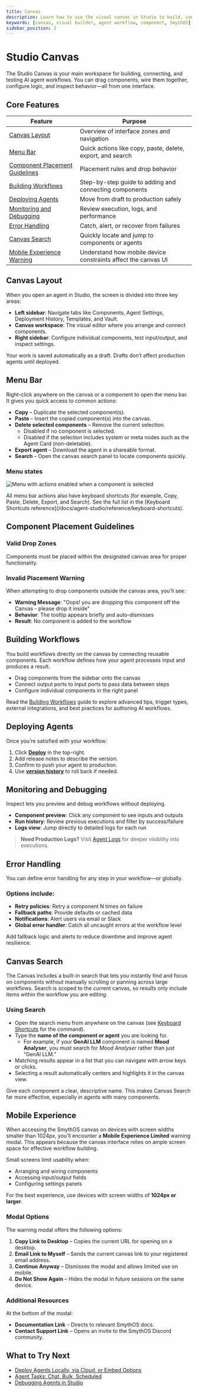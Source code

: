 ```yaml
---
title: Canvas
description: Learn how to use the visual canvas in Studio to build, connect, and debug AI workflows.
keywords: [canvas, visual builder, agent workflow, component, SmythOS]
sidebar_position: 2
---
```


# Studio Canvas

The Studio Canvas is your main workspace for building, connecting, and testing AI agent workflows. You can drag components, wire them together, configure logic, and inspect behavior—all from one interface.

<Spacer size="md" />

## Core Features

| Feature | Purpose |
|--------|---------|
| [Canvas Layout](#canvas-layout) | Overview of interface zones and navigation |
| [Menu Bar](#menu-bar) | Quick actions like copy, paste, delete, export, and search |
| [Component Placement Guidelines](#component-placement-guidelines) | Placement rules and drop behavior |
| [Building Workflows](#building-workflows) | Step-by-step guide to adding and connecting components |
| [Deploying Agents](#deploying-agents) | Move from draft to production safely |
| [Monitoring and Debugging](#monitoring-and-debugging) | Review execution, logs, and performance |
| [Error Handling](#error-handling) | Catch, alert, or recover from failures |
| [Canvas Search](#canvas-search) | Quickly locate and jump to components or agents |
| [Mobile Experience Warning](#mobile-experience) | Understand how mobile device constraints affect the canvas UI |

<Spacer size="md" />

## Canvas Layout

When you open an agent in Studio, the screen is divided into three key areas:

- **Left sidebar**: Navigate tabs like Components, Agent Settings, Deployment History, Templates, and Vault.  
- **Canvas workspace**: The visual editor where you arrange and connect components.  
- **Right sidebar**: Configure individual components, test input/output, and inspect settings.  

<InfoCallout title="Auto-Save Enabled">
Your work is saved automatically as a draft. Drafts don’t affect production agents until deployed.
</InfoCallout>

<Spacer size="md" />

## Menu Bar

Right-click anywhere on the canvas or a component to open the menu bar. It gives you quick access to common actions:

- **Copy** – Duplicate the selected component(s).  
- **Paste** – Insert the copied component(s) into the canvas.  
- **Delete selected components** – Remove the current selection.  
  - Disabled if no component is selected.  
  - Disabled if the selection includes system or meta nodes such as the Agent Card (non-deletable).  
- **Export agent** – Download the agent in a shareable format.  
- **Search** – Open the canvas search panel to locate components quickly.  

### Menu states

<Image 
  src="/docs/img/canvas/menu-enabled.png" 
  alt="Menu with actions enabled when a component is selected" 
  caption="Menu with actions enabled when a component is selected." 
/>

<TipCallout title="Keyboard shortcuts">
All menu bar actions also have keyboard shortcuts (for example, Copy, Paste, Delete, Export, and Search).  
See the full list in the [Keyboard Shortcuts reference](/docs/agent-studio/reference/keyboard-shortcuts).
</TipCallout>

<Spacer size="md" />

## Component Placement Guidelines

### Valid Drop Zones
Components must be placed within the designated canvas area for proper functionality.

### Invalid Placement Warning
When attempting to drop components outside the canvas area, you'll see:

- **Warning Message**: "Oops! you are dropping this component off the Canvas - please drop it inside"  
- **Behavior**: The tooltip appears briefly and auto-dismisses  
- **Result**: No component is added to the workflow

<Spacer size="md" />

## Building Workflows

You build workflows directly on the canvas by connecting reusable components. Each workflow defines how your agent processes input and produces a result.

- Drag components from the sidebar onto the canvas  
- Connect output ports to input ports to pass data between steps  
- Configure individual components in the right panel  

Read the [Building Workflows](/docs/agent-studio/build-agents/building-workflows) guide to explore advanced tips, trigger types, external integrations, and best practices for authoring AI workflows.

<Spacer size="md" />

## Deploying Agents

Once you’re satisfied with your workflow:

1. Click [**Deploy**](/docs/agent-deployments/overview) in the top-right.  
2. Add release notes to describe the version.  
3. Confirm to push your agent to production.  
4. Use [**version history**](/docs/agent-deployments/versioning) to roll back if needed.  

<Spacer size="md" />

## Monitoring and Debugging

Inspect lets you preview and debug workflows without deploying.

- **Component preview**: Click any component to see inputs and outputs  
- **Run history**: Review previous executions and filter by success/failure  
- **Logs view**: Jump directly to detailed logs for each run  

> **Need Production Logs?** Visit [Agent Logs](/docs/agent-studio/manage-agents/logs) for deeper visibility into executions.

<Spacer size="md" />

## Error Handling

You can define error handling for any step in your workflow—or globally.

### Options include:

- **Retry policies**: Retry a component N times on failure  
- **Fallback paths**: Provide defaults or cached data  
- **Notifications**: Alert users via email or Slack  
- **Global error handler**: Catch all uncaught errors at the workflow level  

<TipCallout title="Best Practice">
Add fallback logic and alerts to reduce downtime and improve agent resilience.
</TipCallout>

<Spacer size="md" />

## Canvas Search

The Canvas includes a built-in search that lets you instantly find and focus on components without manually scrolling or panning across large workflows. Search is scoped to the current canvas, so results only include items within the workflow you are editing.

### Using Search
- Open the search menu from anywhere on the canvas (see [Keyboard Shortcuts](/docs/agent-studio/reference/keyboard-shortcuts) for the command).  
- Type the **name of the component or agent** you are looking for.  
  - For example, if your **GenAI LLM** component is named **Mood Analyser**, you must search for *Mood Analyser* rather than just “GenAI LLM.”  
- Matching results appear in a list that you can navigate with arrow keys or clicks.  
- Selecting a result automatically centers and highlights it in the canvas view.  

<TipCallout title="Best Practice">
Give each component a clear, descriptive name. This makes Canvas Search far more effective, especially in agents with many components.
</TipCallout>

<Spacer size="md" />

## Mobile Experience 

When accessing the SmythOS canvas on devices with screen widths smaller than 1024px, you’ll encounter a **Mobile Experience Limited** warning modal. This appears because the canvas interface relies on ample screen space for effective workflow building.

Small screens limit usability when:

- Arranging and wiring components  
- Accessing input/output fields  
- Configuring settings panels  

For the best experience, use devices with screen widths of **1024px or larger**.

### Modal Options

The warning modal offers the following options:

1. **Copy Link to Desktop** – Copies the current URL for opening on a desktop.  
2. **Email Link to Myself** – Sends the current canvas link to your registered email address.  
3. **Continue Anyway** – Dismisses the modal and allows limited use on mobile.  
4. **Do Not Show Again** – Hides the modal in future sessions on the same device.  

### Additional Resources

At the bottom of the modal:

- **Documentation Link** – Directs to relevant SmythOS docs.  
- **Contact Support Link** – Opens an invite to the SmythOS Discord community.  

<Spacer size="md" />

## What to Try Next

- [Deploy Agents Locally, via Cloud, or Embed Options](/docs/agent-deployments/overview)  
- [Agent Tasks: Chat, Bulk, Scheduled](/docs/agent-studio/manage-agents/tasks)  
- [Debugging Agents in Studio](/docs/agent-studio/build-agents/debugging)  

